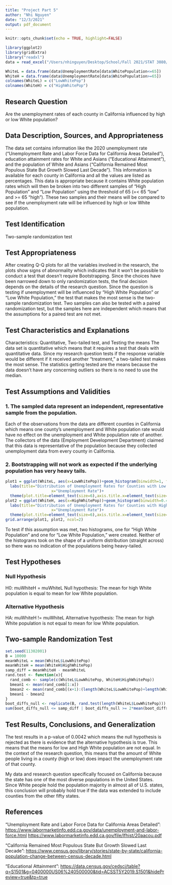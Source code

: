 ```yaml
---
title: "Project Part 5"
author: "Nhi Nguyen"
date: "12/3/2021"
output: pdf_document
---
```

```r
knitr::opts_chunk$set(echo = TRUE, highlight=FALSE)
```

```r
library(ggplot2)
library(gridExtra)
library("readxl")
data = read_excel("/Users/nhinguyen/Desktop/School/Fall 2021/STAT 3080/Project/Project Data.xlsx")
```

```r
WhiteL = data.frame(data$UnemploymentRate[data$WhitePopulation<=65])
WhiteH = data.frame(data$UnemploymentRate[data$WhitePopulation>=65])
colnames(WhiteL) = c("LowWhitePop")
colnames(WhiteH) = c("HighWhitePop")
```

## Research Question
Are the unemployment rates of each county in California influenced by high or low White population?

## Data Description, Sources, and Appropriateness
The data set contains information like the 2020 unemployment rate ("Unemployment Rate and Labor Force Data for California Areas Detailed"), education attainment rates for White and Asians ("Educational Attainment"), and the population of White and Asians ("California Remained Most Populous State But Growth Slowed Last Decade"). This information is available for each county in California and all the values are listed as percentages. This data is appropriate because it contains White population rates which will then be broken into two different samples of “High Population” and “Low Population” using the threshold of 65 (=< 65 “low” and >= 65 “high”). These two samples and their means will be compared to see if the unemployment rate will be influenced by high or low White population.

## Test Identification
Two-sample randomization test

## Test Appropriateness
After creating Q-Q plots for all the variables involved in the research, the plots show signs of abnormality which indicates that it won't be possible to conduct a test that doesn't require Bootstrapping. Since the choices have been narrowed down to only randomization tests, the final decision depends on the details of the research question. Since the question is testing if unemployment will be influenced by “High White Population” or “Low White Population,” the test that makes the most sense is the two-sample randomization test. Two samples can also be tested with a paired randomization test, but the samples here are independent which means that the assumptions for a paired test are not met. 

## Test Characteristics and Explanations
Characteristics: Quantitative, Two-tailed test, and Testing the means 
The data set is quantitative which means that it requires a test that deals with quantitative data. Since my research question tests if the response variable would be different if it received another “treatment,” a two-tailed test makes the most sense. The statistics getting tested are the means because the data doesn’t have any concerning outliers so there is no need to use the median.

## Test Assumptions and Validities
### 1. The sampled data represent an independent, representative sample from the population.
Each of the observations from the data are different counties in California which means one county’s unemployment and White population rate would have no effect on the unemployment and White population rate of another. The collectors of the data (Employment Development Department) claimed that this data is representative of the population because they collected unemployment data from every county in California.

### 2. Bootstrapping will not work as expected if the underlying population has very heavy tails.
```r
plot1 = ggplot(WhiteL, aes(x=LowWhitePop))+geom_histogram(binwidth=1, fill="white", color="black")+
  labs(title="Distribution of Unemployment Rates for Counties with Low White Population",
                    x="Unemployment Rate")+
  theme(plot.title=element_text(size=6),axis.title.x=element_text(size=7))
plot2 = ggplot(WhiteH, aes(x=HighWhitePop))+geom_histogram(binwidth=0.4, fill="white", color="black")+
  labs(title="Distribution of Unemployment Rates for Counties with High White Population",
                    x="Unemployment Rate")+
  theme(plot.title=element_text(size=6),axis.title.x=element_text(size=7))
grid.arrange(plot1, plot2, ncol=2)
```
\newpage
To test if this assumption was met, two histograms, one for “High White Population” and one for “Low White Population,” were created. Neither of the histograms took on the shape of a uniform distribution (straight across) so there was no indication of the populations being heavy-tailed. 

## Test Hypotheses
### Null Hypothesis
H0: muWhiteH = muWhiteL
\newline
Null hypothesis: The mean for high White population is equal to mean for low White population.

### Alternative Hypothesis
HA: muWhiteH != muWhiteL
\newline
Alternative hypothesis: The mean for high White population is not equal to mean for low White population.

## Two-sample Randomization Test
```r
set.seed(11302001)
B = 10000
meanWhiteL = mean(WhiteL$LowWhitePop)
meanWhiteH = mean(WhiteH$HighWhitePop)
samp_diff = meanWhiteH - meanWhiteL
rand.test <- function(x){
  rand_comb <- sample(c(WhiteL$LowWhitePop, WhiteH$HighWhitePop))
  bmean1 <- mean(rand_comb[1:x])
  bmean2 <- mean(rand_comb[(x+1):(length(WhiteL$LowWhitePop)+length(WhiteH$HighWhitePop))])
  bmean1 - bmean2
}
boot_diffs_null <- replicate(B, rand.test(length(WhiteL$LowWhitePop)))
sum(boot_diffs_null <= samp_diff | boot_diffs_null >= 2*mean(boot_diffs_null) - samp_diff)/B
```

## Test Results, Conclusions, and Generalization
The test results in a p-value of 0.0042 which means the null hypothesis is rejected as there is evidence that the alternative hypothesis is true. This means that the means for low and High White population are not equal. In the context of the research question, this means that the amount of White people living in a county (high or low) does impact the unemployment rate of that county. 

My data and research question specifically focused on California because the state has one of the most diverse populations in the United States. Since White people hold the population majority in almost all of U.S. states, this conclusion will probably hold true if the data was extended to include counties from the other fifty states.



\newpage
## References
"Unemployment Rate and Labor Force Data for California Areas Detailed":
\newline
<https://www.labormarketinfo.edd.ca.gov/data/unemployment-and-labor-force.html>
\newline
<https://www.labormarketinfo.edd.ca.gov/file/lfhist/20aacou.pdf>

"California Remained Most Populous State But Growth Slowed Last Decade":
\newline
<https://www.census.gov/library/stories/state-by-state/california-population-change-between-census-decade.html>

"Educational Attainment":
\newline
<https://data.census.gov/cedsci/table?q=S1501&g=0400000US06%240500000&tid=ACSST5Y2019.S1501&hidePreview=true&tp=true>
